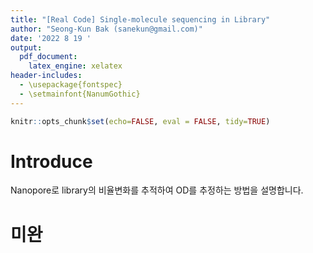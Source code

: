 ```yaml
---
title: "[Real Code] Single-molecule sequencing in Library"
author: "Seong-Kun Bak (sanekun@gmail.com)"
date: '2022 8 19 '
output:
  pdf_document:
    latex_engine: xelatex
header-includes:
  - \usepackage{fontspec}
  - \setmainfont{NanumGothic}
---
```


```r
knitr::opts_chunk$set(echo=FALSE, eval = FALSE, tidy=TRUE)
```

# Introduce

Nanopore로 library의 비율변화를 추적하여 OD를 추정하는 방법을 설명합니다.

# 미완
